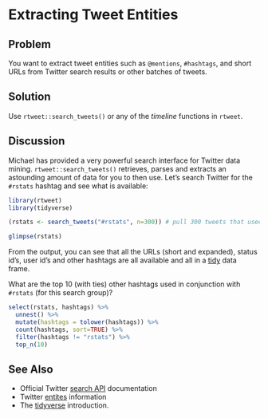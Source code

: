 # Extracting Tweet Entities

## Problem

You want to extract tweet entities such as `@mentions`, `#hashtags`, and short URLs from Twitter search results or other batches of tweets.

## Solution

Use `rtweet::search_tweets()` or any of the _timeline_ functions in `rtweet`.

## Discussion

Michael has provided a very powerful search interface for Twitter data mining. `rtweet::search_tweets()` retrieves, parses and extracts an astounding amount of data for you to then use. Let's search Twitter for the `#rstats` hashtag and see what is available:

```r
library(rtweet)
library(tidyverse)
```
```r
(rstats <- search_tweets("#rstats", n=300)) # pull 300 tweets that used the "#rstats" hashtag

glimpse(rstats)
```

From the output, you can see that all the URLs (short and expanded), status id's, user id's and other hashtags are all available and all in a [tidy](http://r4ds.had.co.nz/tidy-data.html) data frame. 

What are the top 10 (with ties) other hashtags used in conjunction with `#rstats` (for this search group)?

```r
select(rstats, hashtags) %>% 
  unnest() %>% 
  mutate(hashtags = tolower(hashtags)) %>% 
  count(hashtags, sort=TRUE) %>% 
  filter(hashtags != "rstats") %>% 
  top_n(10)
```

## See Also

- Official Twitter [search API](https://developer.twitter.com/en/docs/tweets/search/guides/build-standard-query) documentation
- Twitter [entites](https://developer.twitter.com/en/docs/tweets/data-dictionary/overview/entities-object) information
- The [tidyverse](https://www.tidyverse.org/) introduction.